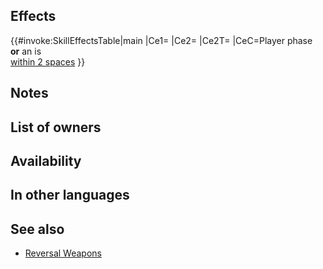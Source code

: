 {{Weapon Infobox
|tagid=SID_強化反転の斧
|intID=4820
|image=wep_ax173
|exclusive=0
|weaponType=Axe
|cost=200
|might=10
|range=1
|effect=If unit initiates combat or is within 2 spaces of an ally, grants Atk/Spd/Def/Res+4 to unit during combat and inflicts penalty on foe's Atk/Spd/Def/Res during combat = current bonus on each of foe's stats × 2 (calculates each stat penalty independently; example: if foe has +7 bonus to Atk, inflicts Atk-14, for a net penalty of Atk-7).
|required=Steel Axe
|next=Reversal Axe+
|promotionRarity=5
|promotionTier=1
|properties=random_owner
}}
==Effects==
{{#invoke:SkillEffectsTable|main
|Ce1={{Eft|Temporary buffs|Atk/Spd/Def/Res|4}}
|Ce2={{Eft|Temporary Debuffs|Atk/Spd/Def/Res|2 x {{SEt|Bonus}} on<br>each of {{Tgt|Foe}}'s stats}}
|Ce2T={{Tgt|Foe}}
|CeC=Player phase<br>'''or''' an {{Tgt|Ally}} is<br>[[within 2 spaces]]
}}
==Notes==
{{IfUnitInitiates}}
{{Temporary buffs}}
{{TemporaryDebufffromBonus|source=the foe}}
==List of owners==
{{Skill Hero List}}
==Availability==
{{PassiveFocusList}}
{{PassiveDistributionList}}
{{PassiveCombatManualList}}
==In other languages==
{{OtherLanguages
|japanese=
|german=
|spanishEU=
|spanishLA=
|french=
|italian=
|chineseTW=
|portuguese=
}}
==See also==
{{See also skills|cond=Description LIKE '%inflicts penalty on foe%current bonus%× 2%' AND (Exclusive='1' AND (Name NOT LIKE '%+' OR Name NOT LIKE '%reversal %'))}}
* [[Skill families/Weapons#Reversal|Reversal Weapons]]
{{Weapons Navbox}}